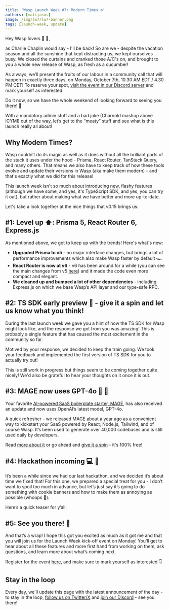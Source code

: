 ```yaml
---
title: 'Wasp Launch Week #7: Modern Times ⚙️'
authors: [matijasos]
image: /img/lw7/lw7-banner.png
tags: [launch-week, update]
---
```




<ImgWithCaption alt="Launch Week 7 is here" source="img/lw7/lw7-banner.png" />

Hey Wasp lovers 🐝 💛,

as Charlie Chaplin would say - I'll be back! So are we - despite the vacation season and all the sunshine that kept distracting us, we kept ourselves busy. We closed the curtains and cranked those A/C's on, and brought to you a whole new release of Wasp, as fresh as a cucumber!

<ImgWithCaption alt="Charnold" source="img/lw7/charnold.png" caption="You see? I wasn't lying!" />

As always, we’ll present the fruits of our labour in a community call that will happen in exactly three days, on Monday, October 7th, 10.30 AM EDT / 4.30 PM CET! To reserve your spot, [visit the event in our Discord server](https://discord.gg/K4dEEvyR?event=1291419619948626040) and mark yourself as interested.

<ImgWithCaption alt="Join the kick-off event" source="img/lw7/lw7-discord-event.png" />

Do it now, so we have the whole weekend of looking forward to seeing you there! 🐝

With a mandatory admin stuff and a bad joke (Charnold mashup above ICYMI) out of the way, let’s get to the “meaty” stuff and see what is this launch really all about!

## Why Modern Times?

Wasp couldn’t do its magic as well as it does without all the brilliant parts of the stack it uses under the hood - Prisma, React Router, TanStack Query, and many others. That means we also have to keep track of how these tools evolve and update their versions in Wasp (aka make them modern) - and that's exactly what we did for this release!

This launch week isn't so much about introducing new, flashy features (although we have some, and yes, it's TypeScript SDK, and yes, you can try it out), but rather about making what we have better and more up-to-date.

Let's take a look together at the nice things that v0.15 brings us:

## #1: Level up ⬆️: Prisma 5, React Router 6, Express.js

<ImgWithCaption alt="level up" source="img/lw7/level-up.webp" caption="What you will feel like wielding the latest Wasp release (just imagine the flames are yellow)." />

As mentioned above, we got to keep up with the trends! Here's what's new:

- **Upgraded Prisma to v5** - no major interface changes, but brings a lot of performance improvements which also make Wasp faster by default 🏎️
- **React Router is now at v6** - v6 has been around for a while (you can see the main changes from v5 [here](https://blog.saeloun.com/2021/12/02/new-features-in-react-router-6/)) and it made the code even more compact and elegant.
- **We cleaned up and bumped a lot of other dependencies** - including Express.js on which we base Wasp’s API layer and our type-safe RPC.

## #2: TS SDK early preview 🤩 - give it a spin and let us know what you think!

During the last launch week we gave you a hint of how the TS SDK for Wasp might look like, and the response we got from you was amazing! This is probably a single feature that has caused the most excitement in the community so far.

<ImgWithCaption alt="excited" source="img/lw7/excited.webp" caption="Yep, that's right" />

Motived by your response, we decided to keep the train going. We took your feedback and implemented the first version of TS SDK for you to actually try out!

<ImgWithCaption alt="ts sdk code example" source="img/lw7/ts-sdk.png" />

This is still work in progress but things seem to be coming together quite nicely! We'd also be grateful to hear your thoughts on it once it is out.

## #3: MAGE now uses GPT-4o 🧠 🤖

<ImgWithCaption alt="upgrading me" source="img/lw7/upgrading-me.webp" />

Your favorite [AI-powered SaaS boilerplate starter, MAGE](https://usemage.ai/), has also received an update and now uses OpenAI’s latest model, GPT-4o.

A quick refresher -  we released MAGE about a year ago as a convenient way to kickstart your SaaS powered by React, Node.js, Tailwind, and of course Wasp. It’s been used to generate over 40,000 codebases and is still used daily by developers.

Read [more about it](https://dev.to/wasp/gpt-web-app-generator-let-ai-create-a-full-stack-react-nodejs-codebase-based-on-your-description-2g39) or go ahead and [give it a spin](https://usemage.ai/) - it's 100% free!

## #4: Hackathon incoming 💻 🍪

It’s been a while since we had our last hackathon, and we decided it’s about time we fixed that! For this one, we prepared a special treat for you - I don’t want to spoil too much in advance, but let’s just say it’s going to do something with cookie banners and how to make them as annoying as possible (whoops 🫢).

Here’s a quick teaser for y’all:

<ImgWithCaption alt="hackathon incoming" source="img/lw7/cookie-wheel.gif" caption="This one at least gives you a chance" />

## #5: See you there! 🫵

<ImgWithCaption alt="Not if I see you first" source="img/lw7/see-you-first.gif" />

And that’s a wrap! I hope this got you excited as much as it got me and that you will join us for the Launch Week kick-off event on Monday! You’ll get to hear about all these features and more first hand from working on them, ask questions, and learn more about what’s coming next.

Register for the event [here](https://discord.gg/K4dEEvyR?event=1291419619948626040), and make sure to mark yourself as interested 👇

<ImgWithCaption alt="Join the kick-off event" source="img/lw7/lw7-discord-event.png" />

## Stay in the loop

<ImgWithCaption alt="dont leave" source="img/lw7/dont-go.gif" />

Every day, we'll update this page with the latest announcement of the day - to stay in the loop, [follow us on Twitter/X](https://twitter.com/WaspLang) and [join our Discord](https://discord.gg/rzdnErX) - see you there!
